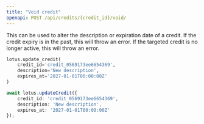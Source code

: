 ```yaml
---
title: "Void credit"
openapi: POST /api/credits/{credit_id}/void/
---
```


This can be used to alter the description or expiration date of a credit. If the credit expiry is in the past, this will throw an error. If the targeted credit is no longer active, this will throw an error.

<CodeGroup>

```py Python
lotus.update_credit(
    credit_id='credit_0569173ee6654369', 
    description='New description',
    expires_at='2027-01-01T00:00:00Z'
)
```

```ts Typescript
await lotus.updateCredit({
    credit_id: 'credit_0569173ee6654369',
    description: 'New description',
    expires_at: '2027-01-01T00:00:00Z'
});
```

</CodeGroup>

